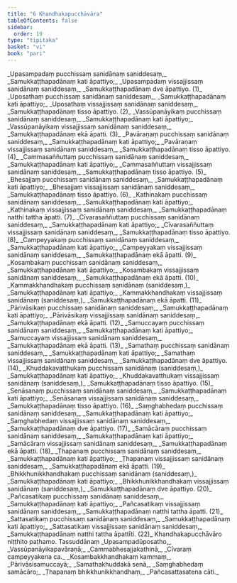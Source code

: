 ```yaml
---
title: "6 Khandhakapucchāvāra"
tableOfContents: false
sidebar:
  order: 19
type: "tipitaka"
basket: "vi"
book: "pari"
---
```



<DynamicBreadcrumb />

<Division number="320" book="pari" bookNo="5" page="207">

<Paragraph number="1414" type="verses" book="pari">
_Upasampadaṃ pucchissaṃ sanidānaṃ saniddesaṃ,_  
_Samukkaṭṭhapadānaṃ kati āpattiyo;_  
_Upasampadaṃ vissajjissaṃ sanidānaṃ saniddesaṃ,_  
_Samukkaṭṭhapadānaṃ dve āpattiyo. (1)_  

</Paragraph>

<Paragraph number="1415" type="verses" book="pari">
_Uposathaṃ pucchissaṃ sanidānaṃ saniddesaṃ,_  
_Samukkaṭṭhapadānaṃ kati āpattiyo;_  
_Uposathaṃ vissajjissaṃ sanidānaṃ saniddesaṃ,_  
_Samukkaṭṭhapadānaṃ tisso āpattiyo. (2)_  

</Paragraph>

<Paragraph number="1416" type="verses" book="pari">
_Vassūpanāyikaṃ pucchissaṃ sanidānaṃ saniddesaṃ,_  
_Samukkaṭṭhapadānaṃ kati āpattiyo;_  
_Vassūpanāyikaṃ vissajjissaṃ sanidānaṃ saniddesaṃ,_  
_Samukkaṭṭhapadānaṃ ekā āpatti. (3)_  

</Paragraph>

<Paragraph number="1417" type="verses" book="pari">
_Pavāraṇaṃ pucchissaṃ sanidānaṃ saniddesaṃ,_  
_Samukkaṭṭhapadānaṃ kati āpattiyo;_  
_Pavāraṇaṃ vissajjissaṃ sanidānaṃ saniddesaṃ,_  
_Samukkaṭṭhapadānaṃ tisso āpattiyo. (4)_  

</Paragraph>

<Paragraph number="1418" type="verses" book="pari">
_Cammasaññuttaṃ pucchissaṃ sanidānaṃ saniddesaṃ,_  
_Samukkaṭṭhapadānaṃ kati āpattiyo;_  
_Cammasaññuttaṃ vissajjissaṃ sanidānaṃ saniddesaṃ,_  
_Samukkaṭṭhapadānaṃ tisso āpattiyo. (5)_  

</Paragraph>

<Paragraph number="1419" type="verses" book="pari">
_Bhesajjaṃ pucchissaṃ sanidānaṃ saniddesaṃ,_  
_Samukkaṭṭhapadānaṃ kati āpattiyo;_  
_Bhesajjaṃ vissajjissaṃ sanidānaṃ saniddesaṃ,_  
_Samukkaṭṭhapadānaṃ tisso āpattiyo. (6)_  

</Paragraph>

<Paragraph number="1420" type="verses" book="pari">
_Kathinakaṃ pucchissaṃ sanidānaṃ saniddesaṃ,_  
_Samukkaṭṭhapadānaṃ kati āpattiyo;_  
_Kathinakaṃ vissajjissaṃ sanidānaṃ saniddesaṃ,_  
_Samukkaṭṭhapadānaṃ natthi tattha āpatti. (7)_  

</Paragraph>

<Paragraph number="1421" type="verses" book="pari">
_Cīvarasaññuttaṃ pucchissaṃ sanidānaṃ saniddesaṃ,_  
_Samukkaṭṭhapadānaṃ kati āpattiyo;_  
_Cīvarasaññuttaṃ vissajjissaṃ sanidānaṃ saniddesaṃ,_  
_Samukkaṭṭhapadānaṃ tisso āpattiyo. (8)_  

</Paragraph>

<Paragraph number="1422" type="verses" book="pari">
_Campeyyakaṃ pucchissaṃ sanidānaṃ saniddesaṃ,_  
_Samukkaṭṭhapadānaṃ kati āpattiyo;_  
_Campeyyakaṃ vissajjissaṃ sanidānaṃ saniddesaṃ,_  
_Samukkaṭṭhapadānaṃ ekā āpatti. (9)_  

</Paragraph>

<Paragraph number="1423" type="verses" book="pari">
_Kosambakaṃ pucchissaṃ sanidānaṃ saniddesaṃ,_  
_Samukkaṭṭhapadānaṃ kati āpattiyo;_  
_Kosambakaṃ vissajjissaṃ sanidānaṃ saniddesaṃ,_  
_Samukkaṭṭhapadānaṃ ekā āpatti. (10)_  

</Paragraph>

<Paragraph number="1424" type="verses" book="pari">
_Kammakkhandhakaṃ pucchissaṃ sanidānaṃ (saniddesaṃ,)_  
_Samukkaṭṭhapadānaṃ kati āpattiyo;_  
_Kammakkhandhakaṃ vissajjissaṃ sanidānaṃ (saniddesaṃ,)_  
_Samukkaṭṭhapadānaṃ ekā āpatti. (11)_  

</Paragraph>

<Paragraph number="1425" type="verses" book="pari">
_Pārivāsikaṃ pucchissaṃ sanidānaṃ saniddesaṃ,_  
_Samukkaṭṭhapadānaṃ kati āpattiyo;_  
_Pārivāsikaṃ vissajjissaṃ sanidānaṃ saniddesaṃ,_  
_Samukkaṭṭhapadānaṃ ekā āpatti. (12)_  

</Paragraph>

<Paragraph number="1426" type="verses" book="pari">
_Samuccayaṃ pucchissaṃ sanidānaṃ saniddesaṃ,_  
_Samukkaṭṭhapadānaṃ kati āpattiyo;_  
_Samuccayaṃ vissajjissaṃ sanidānaṃ saniddesaṃ,_  
_Samukkaṭṭhapadānaṃ ekā āpatti. (13)_  

</Paragraph>

<Paragraph number="1427" type="verses" book="pari">
_Samathaṃ pucchissaṃ sanidānaṃ saniddesaṃ,_  
_Samukkaṭṭhapadānaṃ kati āpattiyo;_  
_Samathaṃ vissajjissaṃ sanidānaṃ saniddesaṃ,_  
_Samukkaṭṭhapadānaṃ dve āpattiyo. (14)_  

</Paragraph>

<Paragraph number="1428" type="verses" book="pari">
_Khuddakavatthukaṃ pucchissaṃ sanidānaṃ (saniddesaṃ,)_  
_Samukkaṭṭhapadānaṃ kati āpattiyo;_  
_Khuddakavatthukaṃ vissajjissaṃ sanidānaṃ (saniddesaṃ,)_  
_Samukkaṭṭhapadānaṃ tisso āpattiyo. (15)_  

</Paragraph>

<Paragraph number="1429" type="verses" book="pari">
_Senāsanaṃ pucchissaṃ sanidānaṃ saniddesaṃ,_  
_Samukkaṭṭhapadānaṃ kati āpattiyo;_  
_Senāsanaṃ vissajjissaṃ sanidānaṃ saniddesaṃ,_  
_Samukkaṭṭhapadānaṃ tisso āpattiyo. (16)_  

</Paragraph>

<Paragraph number="1430" type="verses" book="pari">
_Saṃghabhedaṃ pucchissaṃ sanidānaṃ saniddesaṃ,_  
_Samukkaṭṭhapadānaṃ kati āpattiyo;_  
_Saṃghabhedaṃ vissajjissaṃ sanidānaṃ saniddesaṃ,_  
_Samukkaṭṭhapadānaṃ dve āpattiyo. (17)_  

</Paragraph>

<Paragraph number="1431" type="verses" book="pari">
_Samācāraṃ pucchissaṃ sanidānaṃ saniddesaṃ,_  
_Samukkaṭṭhapadānaṃ kati āpattiyo;_  
_Samācāraṃ vissajjissaṃ sanidānaṃ saniddesaṃ,_  
_Samukkaṭṭhapadānaṃ ekā āpatti. (18)_  

</Paragraph>

<Paragraph number="1432" type="verses" book="pari">
_Ṭhapanaṃ pucchissaṃ sanidānaṃ saniddesaṃ,_  
_Samukkaṭṭhapadānaṃ kati āpattiyo;_  
_Ṭhapanaṃ vissajjissaṃ sanidānaṃ saniddesaṃ,_  
_Samukkaṭṭhapadānaṃ ekā āpatti. (19)_  

</Paragraph>

<Paragraph number="1433" type="verses" book="pari">
_Bhikkhunikkhandhakaṃ pucchissaṃ sanidānaṃ (saniddesaṃ,)_  
_Samukkaṭṭhapadānaṃ kati āpattiyo;_  
_Bhikkhunikkhandhakaṃ vissajjissaṃ sanidānaṃ (saniddesaṃ,)_  
_Samukkaṭṭhapadānaṃ dve āpattiyo. (20)_  

</Paragraph>

<Paragraph number="1434" type="verses" book="pari">
_Pañcasatikaṃ pucchissaṃ sanidānaṃ saniddesaṃ,_  
_Samukkaṭṭhapadānaṃ kati āpattiyo;_  
_Pañcasatikaṃ vissajjissaṃ sanidānaṃ saniddesaṃ,_  
_Samukkaṭṭhapadānaṃ natthi tattha āpatti. (21)_  

</Paragraph>

<Paragraph number="1435" type="verses" book="pari">
_Sattasatikaṃ pucchissaṃ sanidānaṃ saniddesaṃ,_  
_Samukkaṭṭhapadānaṃ kati āpattiyo;_  
_Sattasatikaṃ vissajjissaṃ sanidānaṃ saniddesaṃ,_  
_Samukkaṭṭhapadānaṃ natthi tattha āpattīti. (22)_  


</Paragraph>
</Division>

<Paragraph number="1436" type="center" book="pari">
Khandhakapucchāvāro niṭṭhito paṭhamo.



</Paragraph>

<Paragraph number="1437" type="center" book="pari">
Tassuddānaṃ


</Paragraph>

<Paragraph number="1438" type="verses" book="pari">
_Upasampadūposatho,_  
_Vassūpanāyikapavāraṇā;_  
_Cammabhesajjakathinā,_  
_Cīvaraṃ campeyyakena ca._  

</Paragraph>

<Paragraph number="1439" type="verses" book="pari">
_Kosambakkhandhakaṃ kammaṃ,_  
_Pārivāsisamuccayā;_  
_Samathakhuddakā senā,_  
_Saṃghabhedaṃ samācāro;_  
_Ṭhapanaṃ bhikkhunikkhandhaṃ,_  
_Pañcasattasatena cāti._
</Paragraph>